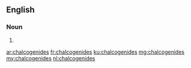 ==English==

===Noun===
{{head|en|plural}}

# {{plural of|chalcogenide|lang=en}}

[[ar:chalcogenides]]
[[fr:chalcogenides]]
[[ku:chalcogenides]]
[[mg:chalcogenides]]
[[my:chalcogenides]]
[[nl:chalcogenides]]
